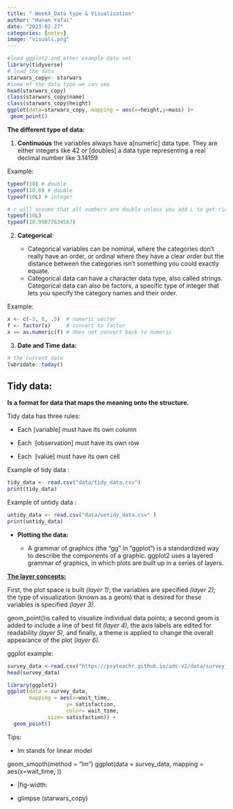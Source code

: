 ```yaml
---
title: " Week4_Data type & Visualization"
author: "Hanan Yafai"
date: "2023-02-27"
categories: [notes]
image: "visuals.png"
---
```


```r

#load ggplot2 and other example data set 
library(tidyverse)
# load the data 
starwars_copy<- starwars
#some of the data type we can see
head(starwars_copy)
class(starwars_copy$name)
class(starwars_copy$height)
ggplot(data=starwars_copy, mapping = aes(x=height,y=mass) )+
 geom_point()
```

**The different type of data:**

1.  **Continuous** the variables always have a\[numeric\] data type. They are either integers like 42 or \[doubles\] a data type representing a real decimal number like 3.14159

Example:

```r
typeof(10) # double 
typeof(10.0) # double 
typeof(10L) # integer
```

```r
# r will assume that all numbers are double unless you add L to get rid of the dismal EX. (age)
typeof(10L)
typeof(10.99877634567)
```

2.  **Categorical**:

    -   Categorical variables can be nominal, where the categories don't really have an order, or ordinal where they have a clear order but the distance between the categories isn't something you could exactly equate.

    <!-- -->

    -   Categorical data can have a character data type, also called strings. Categorical data can also be factors, a specific type of integer that lets you specify the category names and their order.

Example:

```r
x <- c(-3, 0, .5)  # numeric vector
f <- factor(x)     # convert to factor
x == as.numeric(f) # does not convert back to numeric 
```

3.  **Date and Time data:**

```r
# the current date
lubridate::today()
```

## **Tidy data:**

**Is a format for data that maps the meaning onto the structure.**

Tidy data has three rules:

-   Each \[variable\] must have its own column

-   Each  \[observation\] must have its own row

-   Each  \[value\] must have its own cell

Example of tidy data :

```r
tidy_data <- read.csv("data/tidy_data.csv")
print(tidy_data)
```

Example of untidy data :

```r
untidy_data <- read.csv("data/untidy_data.csv" )
print(untidy_data)
```

-   **Plotting the data:**

    -   A grammar of graphics (the "gg" in "ggplot") is a standardized way to describe the components of a graphic. ggplot2 uses a layered grammar of graphics, in which plots are built up in a series of layers. 

[**The layer concepts:**]{.underline}

First, the plot space is built *(layer 1)*; the variables are specified *(layer 2);* the type of visualization (known as a geom) that is desired for these variables is specified *(layer 3)*.

geom_point()is called to visualize individual data points; a second geom is added to include a line of best fit *(layer 4),* the axis labels are edited for readability *(layer 5)*, and finally, a theme is applied to change the overall appearance of the plot (*layer 6).*

ggplot example:

```r
survey_data <-read.csv("https://psyteachr.github.io/ads-v2/data/survey_data.csv")
head(survey_data)

library(ggplot2)
ggplot(data = survey_data, 
       mapping = aes(x=wait_time, 
                   y= satisfaction,
                   color= wait_time,
             size= satisfaction)) +
  geom_point()

```

Tips:

-   lm stands for linear model

geom_smooth(method = "lm") ggplot(data = survey_data, mapping = aes(x=wait_time, ))

-   \|fig-width:

-   glimpse (starwars_copy)
